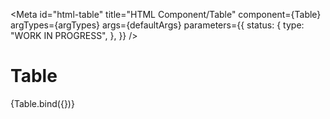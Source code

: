 <!-- @license CC0-1.0 -->


<Meta
  id="html-table"
  title="HTML Component/Table"
  component={Table}
  argTypes={argTypes}
  args={defaultArgs}
  parameters={{
    status: {
      type: "WORK IN PROGRESS",
    },
  }}
/>

# Table

<Canvas>
  <Story name="Default">{Table.bind({})}</Story>
</Canvas>

<ArgsTable story="Default" />
